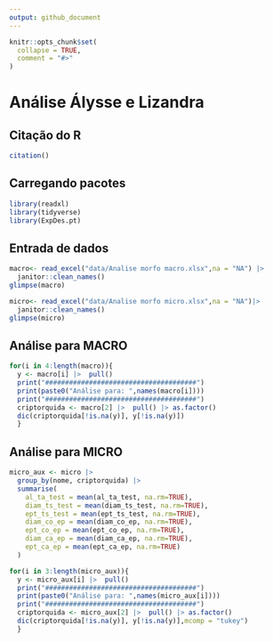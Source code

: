 ```yaml
---
output: github_document
---
```


<!-- README.md is generated from README.Rmd. Please edit that file -->

```r
knitr::opts_chunk$set(
  collapse = TRUE,
  comment = "#>"
)
```

# Análise Álysse e Lizandra

## Citação do R

```r
citation()
```


## Carregando pacotes

```r
library(readxl)
library(tidyverse)
library(ExpDes.pt)
```


## Entrada de dados

```r
macro<- read_excel("data/Analise morfo macro.xlsx",na = "NA") |> 
  janitor::clean_names()
glimpse(macro)
```

```r
micro<- read_excel("data/Analise morfo micro.xlsx",na = "NA")|> 
  janitor::clean_names()
glimpse(micro)
```


## Análise para MACRO

```r
for(i in 4:length(macro)){
  y <- macro[i] |>  pull()
  print("######################################")
  print(paste0("Análise para: ",names(macro[i])))
  print("######################################")
  criptorquida <- macro[2] |>  pull() |> as.factor()
  dic(criptorquida[!is.na(y)], y[!is.na(y)])
  }
```


## Análise para MICRO

```r
micro_aux <- micro |> 
  group_by(nome, criptorquida) |> 
  summarise(
    al_ta_test = mean(al_ta_test, na.rm=TRUE),
    diam_ts_test = mean(diam_ts_test, na.rm=TRUE),
    ept_ts_test = mean(ept_ts_test, na.rm=TRUE),
    diam_co_ep = mean(diam_co_ep, na.rm=TRUE),
    ept_co_ep = mean(ept_co_ep, na.rm=TRUE),
    diam_ca_ep = mean(diam_ca_ep, na.rm=TRUE),
    ept_ca_ep = mean(ept_ca_ep, na.rm=TRUE)
  )

for(i in 3:length(micro_aux)){
  y <- micro_aux[i] |>  pull()
  print("######################################")
  print(paste0("Análise para: ",names(micro_aux[i])))
  print("######################################")
  criptorquida <- micro_aux[2] |>  pull() |> as.factor()
  dic(criptorquida[!is.na(y)], y[!is.na(y)],mcomp = "tukey")
  }

```
 






